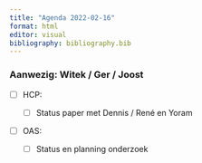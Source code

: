 ```yaml
---
title: "Agenda 2022-02-16"
format: html
editor: visual
bibliography: bibliography.bib
---
```


### Aanwezig: Witek / Ger / Joost

-   [ ] HCP:

    -   [ ] Status paper met Dennis / René en Yoram

-   [ ] OAS:

    -   [ ] Status en planning onderzoek
